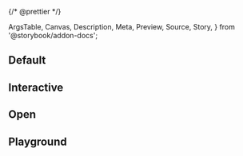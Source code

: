 {/* @prettier */}

  ArgsTable,
  Canvas,
  Description,
  Meta,
  Preview,
  Source,
  Story,
} from '@storybook/addon-docs';


<Meta
  title="Material UI/Tooltip"
  component={Tooltip}
  parameters={{}}
  render={Template}
/>

<Description of={Tooltip} />

## Default

<Canvas>
  <Story name="Default" args={{}} />
</Canvas>

## Interactive

<Canvas>
  <Story
    name="Interactive"
    args={{
      interactive: true,
      title: 'You can highlight this text.',
    }}
  />
</Canvas>

## Open

<Canvas>
  <Story
    name="Open"
    args={{
      open: true,
    }}
  />
</Canvas>

## Playground

<Canvas isColumn>
  <Story
    name="Playground"
    args={{
      arrow: true,
      title: 'tooltip text goes here',
      placement: 'right',
    }}
  />
</Canvas>

<ArgsTable story="Playground" />
